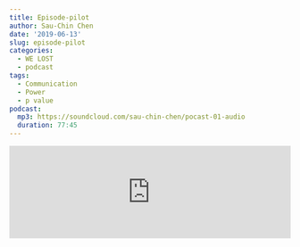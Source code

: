 ```yaml
---
title: Episode-pilot
author: Sau-Chin Chen
date: '2019-06-13'
slug: episode-pilot
categories:
  - WE LOST
  - podcast
tags:
  - Communication
  - Power
  - p value
podcast:
  mp3: https://soundcloud.com/sau-chin-chen/pocast-01-audio
  duration: 77:45
---
```



<iframe width="100%" height="166" scrolling="no" frameborder="no" allow="autoplay" src="https://w.soundcloud.com/player/?url=https%3A//api.soundcloud.com/tracks/635868516&color=%23c7c4c3&auto_play=true&hide_related=false&show_comments=true&show_user=true&show_reposts=false&show_teaser=true"></iframe>